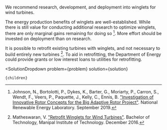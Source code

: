 

We recommend research, development, and deployment into winglets for wind turbines.

The energy production benefits of winglets are well-established. While there is still value for conducting additional research to optimize winglets, there are only marginal gains remaining for doing so [^"23"]. More effort should be invested on deployment than on research.

It is possible to retrofit existing turbines with winglets, and not necessary to build entirely new turbines [^"30"]. To aid in retrofitting, the Department of Energy could provide grants or low interest loans to utilities for retrofitting.

[^"23"]: Johnson, N., Bortolotti, P., Dykes, K., Barter, G., Moriarty, P., Carron, S., Wendt, F., Veers, P., Paquette, J., Kelly, C., Ennis, B. ["Investigation of Innovative Rotor Concepts for the Big Adaptive Rotor Project"](https://www.osti.gov/biblio/1563139). National Renewable Energy Laboratory. September 2019.

[^"30"]: Matheswaran, V. ["Retrofit Winglets for Wind Turbines"](https://soar.wichita.edu/handle/10057/13488). Bachelor of Technology, Manipal Institute of Technology. December 2016.

  <SolutionDropdown 
    problem={problem} 
    solution={solution}
  >
    {children}
  </SolutionDropdown>